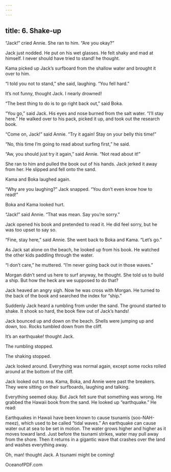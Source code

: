 ```yaml
---
---
---
```

title: 6. Shake-up
---



“Jack!” cried Annie. She ran to him. “Are you okay?”

Jack just nodded. He put on his wet glasses. He felt shaky and mad at himself. I never should have tried to stand! he thought.

Kama picked up Jack’s surfboard from the shallow water and brought it over to him.

“I told you not to stand,” she said, laughing. “You fell hard.”

It’s not funny, thought Jack. I nearly drowned!

“The best thing to do is to go right back out,” said Boka.

“You go,” said Jack. His eyes and nose burned from the salt water. “I’ll stay here.” He walked over to his pack, picked it up, and took out the research book.

“Come on, Jack!” said Annie. “Try it again! Stay on your belly this time!”

“No, this time I’m going to read about surfing first,” he said.

“Aw, you should just try it again,” said Annie. “Not read about it!”

She ran to him and pulled the book out of his hands. Jack jerked it away from her. He slipped and fell onto the sand.

Kama and Boka laughed again.

“Why are you laughing?” Jack snapped. “You don’t even know how to read!”

Boka and Kama looked hurt.

“Jack!” said Annie. “That was mean. Say you’re sorry.”

Jack opened his book and pretended to read it. He did feel sorry, but he was too upset to say so.

“Fine, stay here,” said Annie. She went back to Boka and Kama. “Let’s go.”

As Jack sat alone on the beach, he looked up from his book. He watched the other kids paddling through the water.

“I don’t care,” he muttered. “I’m never going back out in those waves.”

Morgan didn’t send us here to surf anyway, he thought. She told us to build a ship. But how the heck are we supposed to do that?

Jack heaved an angry sigh. Now he was cross with Morgan. He turned to the back of the book and searched the index for “ship.”

Suddenly Jack heard a rumbling from under the sand. The ground started to shake. It shook so hard, the book flew out of Jack’s hands!

Jack bounced up and down on the beach. Shells were jumping up and down, too. Rocks tumbled down from the cliff.

It’s an earthquake! thought Jack.

The rumbling stopped.

The shaking stopped.

Jack looked around. Everything was normal again, except some rocks rolled around at the bottom of the cliff.

Jack looked out to sea. Kama, Boka, and Annie were past the breakers. They were sitting on their surfboards, laughing and talking.

Everything seemed okay. But Jack felt sure that something was wrong. He grabbed the Hawaii book from the sand. He looked up “earthquake.” He read:

Earthquakes in Hawaii have been known to cause tsunamis (soo-NAH-meez), which used to be called “tidal waves.” An earthquake can cause water out at sea to be set in motion. The water grows higher and higher as it moves toward land. Just before the tsunami strikes, water may pull away from the shore. Then it returns in a gigantic wave that crashes over the land and washes everything away.



Oh, man! thought Jack. A tsunami might be coming!

OceanofPDF.com